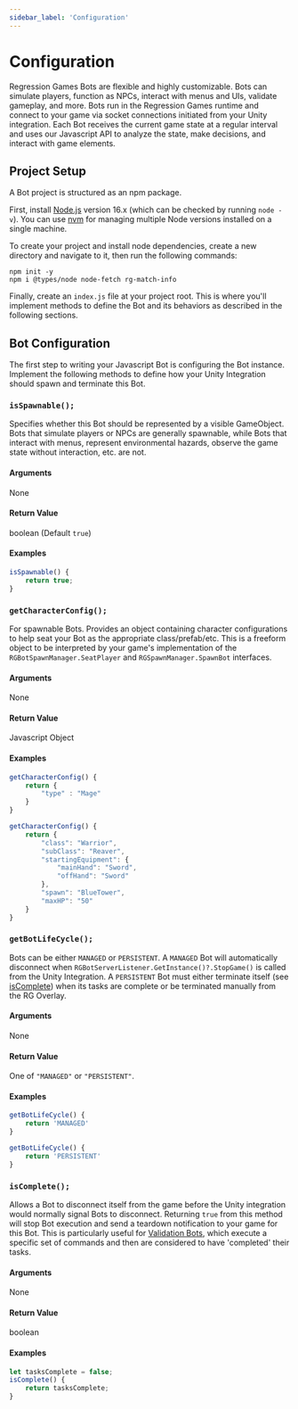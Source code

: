 ```yaml
---
sidebar_label: 'Configuration'
---
```



# Configuration

Regression Games Bots are flexible and highly customizable.
Bots can simulate players, function as NPCs, interact with menus and UIs, validate gameplay, and more.
Bots run in the Regression Games runtime and connect to your game via socket connections initiated from your Unity integration.
Each Bot receives the current game state at a regular interval and uses our Javascript API to analyze the state, 
make decisions, and interact with game elements.

## Project Setup

A Bot project is structured as an npm package.

First, install [Node.js](https://nodejs.org/en/download) version 16.x (which can be checked by running `node -v`). 
You can use [nvm](https://github.com/nvm-sh/nvm) for managing multiple Node versions installed on a single machine. 

To create your project and install node dependencies, create a new directory and navigate to it, then run the following commands:

```
npm init -y
npm i @types/node node-fetch rg-match-info
```

Finally, create an `index.js` file at your project root. 
This is where you'll implement methods to define the Bot and its behaviors as described in the following sections.  

## Bot Configuration

The first step to writing your Javascript Bot is configuring the Bot instance.
Implement the following methods to define how your Unity Integration should spawn and terminate this Bot.  

### `isSpawnable();`

Specifies whether this Bot should be represented by a visible GameObject.
Bots that simulate players or NPCs are generally spawnable, while Bots that interact with menus, 
represent environmental hazards, observe the game state without interaction, etc. are not.

#### Arguments
None

#### Return Value
boolean (Default `true`)

#### Examples

```javascript
isSpawnable() {
    return true;
}
```


### `getCharacterConfig();`

For spawnable Bots. 
Provides an object containing character configurations to help seat your Bot as the appropriate class/prefab/etc.
This is a freeform object to be interpreted by your game's implementation of the `RGBotSpawnManager.SeatPlayer` and `RGSpawnManager.SpawnBot` interfaces.

#### Arguments
None

#### Return Value
Javascript Object

#### Examples

<Tabs>
<TabItem value="character_config_simple" label="Simple definition" default>

```javascript
getCharacterConfig() {
    return {
        "type" : "Mage"
    }
}
```

</TabItem>
<TabItem value="character_type_freeform" label="Complex definition" default>

```javascript
getCharacterConfig() {
    return {
        "class": "Warrior",
        "subClass": "Reaver",
        "startingEquipment": {
            "mainHand": "Sword",
            "offHand": "Sword"
        },
        "spawn": "BlueTower",
        "maxHP": "50"
    }
}
```

</TabItem>
</Tabs>


### `getBotLifeCycle();`

Bots can be either `MANAGED` or `PERSISTENT`.
A `MANAGED` Bot will automatically disconnect when `RGBotServerListener.GetInstance()?.StopGame()` is called from the Unity Integration.
A `PERSISTENT` Bot must either terminate itself (see [isComplete](./configuration#isComplete)) when its tasks are complete or be terminated manually from the RG Overlay.

#### Arguments
None

#### Return Value
One of `"MANAGED"` or `"PERSISTENT"`.

#### Examples
<Tabs>
<TabItem value="managed_bot" label="Managed" default>

```javascript
getBotLifeCycle() {
    return 'MANAGED'
}
```

</TabItem>
<TabItem value="persistent_bot" label="Persistent" default>

```javascript
getBotLifeCycle() {
    return 'PERSISTENT'
}
```

</TabItem>
</Tabs>


### `isComplete();`

Allows a Bot to disconnect itself from the game before the Unity integration would normally signal Bots to disconnect.
Returning `true` from this method will stop Bot execution and send a teardown notification to your game for this Bot.
This is particularly useful for [Validation Bots](./validation-bots), which execute a specific set of commands and then are considered to have 'completed' their tasks.

#### Arguments
None

#### Return Value
boolean

#### Examples

```javascript
let tasksComplete = false;
isComplete() {
    return tasksComplete;
}
```
